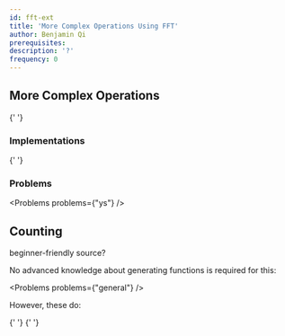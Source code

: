 ```yaml
---
id: fft-ext
title: 'More Complex Operations Using FFT'
author: Benjamin Qi
prerequisites:
description: '?'
frequency: 0
---
```




## More Complex Operations

<Resources>
	<Resource
		source="cp-algo"
		title="Operations on Polynomials & Series"
		url="algebra/polynomial.html"
	>
		{' '}
	</Resource>
</Resources>

### Implementations

<Resources>
	<Resource
		source="Benq"
		title="Polys"
		url="https://github.com/bqi343/USACO/tree/master/Implementations/content/numerical/Polynomials"
	>
		{' '}
	</Resource>
</Resources>

### Problems

<Problems problems={"ys"} />

## Counting

<IncompleteSection>

beginner-friendly source?

</IncompleteSection>

No advanced knowledge about generating functions is required for this:

<Problems problems={"general"} />

However, these do:

<Resources>
	<Resource
		source="CF"
		title="zscoder - GenFunc Pt 1"
		url="https://codeforces.com/blog/entry/77468"
	>
		{' '}
	</Resource>
	<Resource
		source="CF"
		title="zscoder - GenFunc Pt 2"
		url="https://codeforces.com/blog/entry/77551"
	>
		{' '}
	</Resource>
</Resources>
